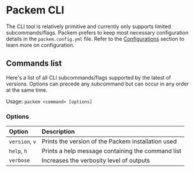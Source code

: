 

# Packem CLI

The CLI tool is relatively primitive and currently only supports limited subcommands/flags. Packem prefers to keep most necessary configuration details in the `packem.config.yml` file. Refer to the [Configurations](/configurations) section to learn more on configuration.

## Commands list

Here's a list of all CLI subcommands/flags supported by the latest of versions. Options can precede any subcommand but can occur in any order at the same time.

Usage: `packem <command> [options]`

### Options

| **Option**   | **Description**
|:--------------|:--------------------------------------------------------
| `version`, `v` | Prints the version of the Packem installation used
| `help`, `h` | Prints a help message containing the command list
| `verbose`     | Increases the verbosity level of outputs
